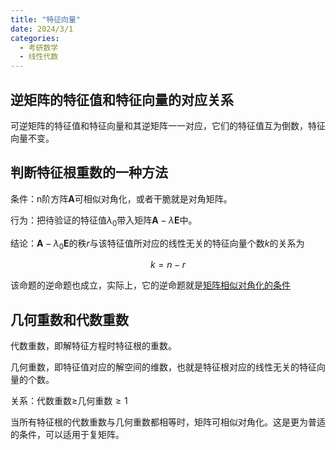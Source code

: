 ```yaml
---
title: "特征向量"
date: 2024/3/1
categories:
  - 考研数学
  - 线性代数
---
```


## 逆矩阵的特征值和特征向量的对应关系

可逆矩阵的特征值和特征向量和其逆矩阵一一对应，它们的特征值互为倒数，特征向量不变。

## 判断特征根重数的一种方法

条件：n阶方阵$\boldsymbol A$可相似对角化，或者干脆就是对角矩阵。

行为：把待验证的特征值$\lambda_0$带入矩阵$\boldsymbol A-\lambda\boldsymbol E$中。

结论：$\boldsymbol A-\lambda_0\boldsymbol E$的秩$r$与该特征值所对应的线性无关的特征向量个数$k$的关系为

$$
k=n-r
$$

该命题的逆命题也成立，实际上，它的逆命题就是[矩阵相似对角化的条件](矩阵.qmd#矩阵相似对角化的条件)

## 几何重数和代数重数

代数重数，即解特征方程时特征根的重数。

几何重数，即特征值对应的解空间的维数，也就是特征根对应的线性无关的特征向量的个数。

关系：代数重数$\geq$几何重数$\geq1$

当所有特征根的代数重数与几何重数都相等时，矩阵可相似对角化。这是更为普适的条件，可以适用于复矩阵。
